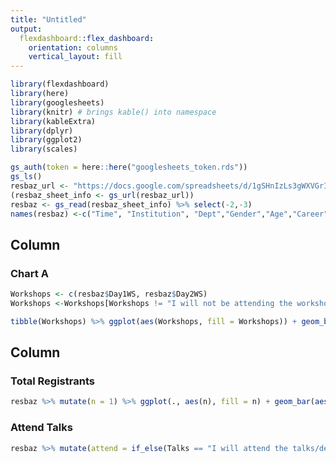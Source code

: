```yaml
---
title: "Untitled"
output: 
  flexdashboard::flex_dashboard:
    orientation: columns
    vertical_layout: fill
---
```


```r
library(flexdashboard)
library(here)
library(googlesheets)
library(knitr) # brings kable() into namespace
library(kableExtra)
library(dplyr)
library(ggplot2)
library(scales)
```


```r
gs_auth(token = here::here("googlesheets_token.rds"))
gs_ls()
resbaz_url <- "https://docs.google.com/spreadsheets/d/1gSHnIzLs3gWXVGrIYrCpzqrCMAODYauada1xjeYhdxU"
(resbaz_sheet_info <- gs_url(resbaz_url))
resbaz <- gs_read(resbaz_sheet_info) %>% select(-2,-3)
names(resbaz) <-c("Time", "Institution", "Dept","Gender","Age","Career","Discipline","Day1WS", "Talks","Dietary","Capacity","Contact", "Day2WS")
```


Column {data-width=650}
-----------------------------------------------------------------------

### Chart A

```r
Workshops <- c(resbaz$Day1WS, resbaz$Day2WS)
Workshops <-Workshops[Workshops != "I will not be attending the workshops"]

tibble(Workshops) %>% ggplot(aes(Workshops, fill = Workshops)) + geom_bar() + theme_bw() + theme(axis.text.x = element_text(angle = 60, hjust = 1)) + geom_hline(yintercept = 60) + geom_hline(yintercept = 40, lty= 'dashed') + theme(axis.text.x = element_blank(), legend.position = "bottom")
```

Column {data-width=350}
-----------------------------------------------------------------------

### Total Registrants

```r
resbaz %>% mutate(n = 1) %>% ggplot(., aes(n), fill = n) + geom_bar(aes( y = (..count..)/120)) + scale_y_continuous(limits = c(0,1), labels = percent_format(), name = "Percent Total") + theme_bw() + geom_hline(yintercept = 1, colour = "red") + theme(axis.text.x = element_blank(), axis.ticks.x = element_blank())
```

### Attend Talks

```r
resbaz %>% mutate(attend = if_else(Talks == "I will attend the talks/demonstrations on July 6 .", TRUE, FALSE))%>% ggplot(., aes(attend, fill = attend)) + geom_bar(aes( y = (..count..)/400)) + scale_y_continuous(limits = c(0,1), labels = percent_format(), name = "Percent Total") + theme_bw() + geom_hline(yintercept = 1, colour = "red") + theme(axis.text.x = element_blank(), axis.ticks.x = element_blank())
```

